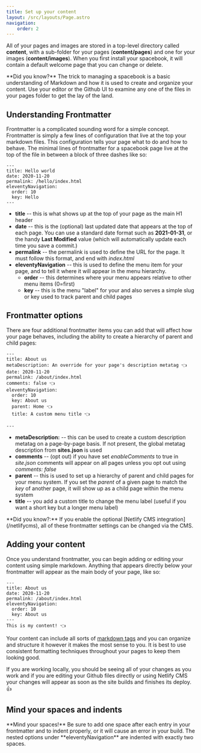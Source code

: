 ```yaml
---
title: Set up your content
layout: /src/layouts/Page.astro
navigation:
    order: 2
---
```



All of your pages and images are stored in a top-level directory called **content**, with a sub-folder for your pages (**content/pages**) and one for your images (**content/images**). When you first install your spacebook, it will contain a default welcome page that you can change or delete. 

<Aside>
**Did you know?** The trick to managing a spacebook is a basic understanding of Markdown and how it is used to create and organize your content. Use your editor or the Github UI to examine any one of the files in your pages folder to get the lay of the land. 
</Aside>

## Understanding Frontmatter

Frontmatter is a complicated sounding word for a simple concept. Frontmatter is simply a few lines of configuration that live at the top your markdown files. This configuration tells your page what to do and how to behave. The minimal lines of frontmatter for a spacebook page live at the top of the file in between a block of three dashes like so:

```
---
title: Hello world 
date: 2020-11-20
permalink: /hello/index.html
eleventyNavigation:
  order: 10
  key: Hello 
---
```

* **title** -- this is what shows up at the top of your page as the main H1 header
* **date** -- this is the (optional) last updated date that appears at the top of each page. You can use a standard date format such as **2021-01-31**, or the handy **Last Modified** value (which will automatically update each time you save a commit.)
* **permalink** -- the permalink is used to define the URL for the page. It must follow this format, and end with *index.html*
* **eleventyNavigation** -- this is used to define the menu item for your page, and to tell it where it will appear in the menu hierarchy.
  * **order** -- this determines where your menu appears relative to other menu items (0=first) 
  * **key** -- this is the menu "label" for your and also serves a simple slug or key used to track parent and child pages

## Frontmatter options

There are four additional frontmatter items you can add that will affect how your page behaves, including the ability to create a hierarchy of parent and child pages:

```
---
title: About us 
metaDescription: An override for your page's description metatag 👈 
date: 2020-11-20
permalink: /about/index.html
comments: false 👈
eleventyNavigation:
  order: 10
  key: About us 
  parent: Home 👈
  title: A custom menu title 👈
  
---

```
 * **metaDescription:** -- this can be used to create a custom description metatag on a page-by-page basis. If not present, the global metatag description from **sites.json** is used
 * **comments** -- (opt out) if you have set *enableComments* to true in *site.json* comments will appear on all pages unless you opt out using *comments: false*
* **parent** -- this is used to set up a hierarchy of parent and child pages for your menu system. If you set the *parent* of a given page to match the *key* of another page, it will show up as a child page within the menu system
* **title** -- you add a custom title to change the menu label (useful if you want a short key but a longer menu label)

<Aside>
**Did you know?:** If you enable the optional [Netlify CMS integration](/netlifycms), all of these frontmatter settings can be changed via the CMS.
</Aside>

## Adding your content 

Once you understand frontmatter, you can begin adding or editing your content using simple markdown. Anything that appears directly below your frontmatter will appear as the main body of your page, like so:

```
---
title: About us 
date: 2020-11-20
permalink: /about/index.html
eleventyNavigation:
  order: 10
  key: About us 
---
This is my content! 👈

```

Your content can include all sorts of [markdown tags](/tips-and-tricks/markdown) and you can organize and structure it however it makes the most sense to you. It is best to use consistent formatting techniques throughout your pages to keep them looking good. 

If you are working locally, you should be seeing all of your changes as you work and if you are editing your Github files directly or using Netlify CMS your changes will appear as soon as the site builds and finishes its deploy. 👍

## Mind your spaces and indents

<Aside>
**Mind your spaces!** Be sure to add one space after each entry in your frontmatter and to indent properly, or it will cause an error in your build. The nested options under **eleventyNavigation** are indented with exactly two spaces.
</Aside>